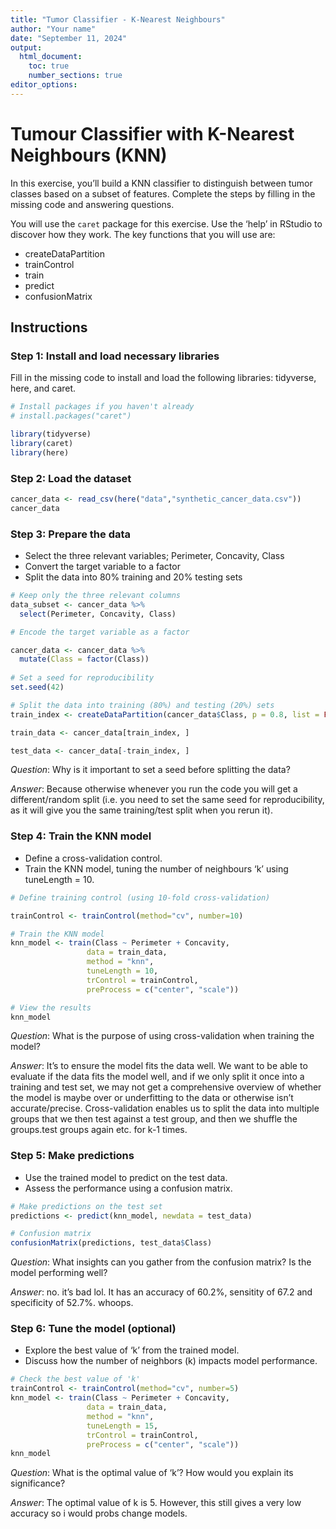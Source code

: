 ```yaml
---
title: "Tumor Classifier - K-Nearest Neighbours"
author: "Your name"
date: "September 11, 2024"
output: 
  html_document:
    toc: true
    number_sections: true
editor_options: 
---
```


# Tumour Classifier with K-Nearest Neighbours (KNN)

In this exercise, you'll build a KNN classifier to distinguish between tumor classes based on a subset of features. Complete the steps by filling in the missing code and answering questions.

You will use the `caret` package for this exercise. Use the 'help' in RStudio to discover how they work. The key functions that you will use are:

- createDataPartition
- trainControl
- train
- predict
- confusionMatrix

## Instructions

### Step 1: Install and load necessary libraries

Fill in the missing code to install and load the following libraries: tidyverse, here, and caret.

```r
# Install packages if you haven't already
# install.packages("caret")

library(tidyverse) 
library(caret)
library(here)
```

### Step 2: Load the dataset

```r
cancer_data <- read_csv(here("data","synthetic_cancer_data.csv"))
cancer_data
```

### Step 3: Prepare the data

-   Select the three relevant variables; Perimeter, Concavity, Class
-   Convert the target variable to a factor
-   Split the data into 80% training and 20% testing sets

```r

# Keep only the three relevant columns
data_subset <- cancer_data %>% 
  select(Perimeter, Concavity, Class)

# Encode the target variable as a factor

cancer_data <- cancer_data %>% 
  mutate(Class = factor(Class))
  
# Set a seed for reproducibility
set.seed(42)

# Split the data into training (80%) and testing (20%) sets
train_index <- createDataPartition(cancer_data$Class, p = 0.8, list = FALSE)

train_data <- cancer_data[train_index, ]

test_data <- cancer_data[-train_index, ]

```

*Question*: Why is it important to set a seed before splitting the data?

*Answer*: Because otherwise whenever you run the code you will get a different/random split (i.e. you need to set the same seed for reproducibility, as it will give you the same training/test split when you rerun it).

### Step 4: Train the KNN model

-   Define a cross-validation control.
-   Train the KNN model, tuning the number of neighbours 'k' using tuneLength = 10.

```r
# Define training control (using 10-fold cross-validation)

trainControl <- trainControl(method="cv", number=10)

# Train the KNN model 
knn_model <- train(Class ~ Perimeter + Concavity, 
                 data = train_data, 
                 method = "knn",
                 tuneLength = 10,
                 trControl = trainControl,
                 preProcess = c("center", "scale"))

# View the results
knn_model

```

*Question*: What is the purpose of using cross-validation when training the model?

*Answer*: It's to ensure the model fits the data well. We want to be able to evaluate if the data fits the model well, and if we only split it once into a training and test set, we may not get a comprehensive overview of whether the model is maybe over or underfitting to the data or otherwise isn't accurate/precise. Cross-validation enables us to split the data into multiple groups that we then test against a test group, and then we shuffle the groups.test groups again etc. for k-1 times.

### Step 5: Make predictions

-   Use the trained model to predict on the test data.
-   Assess the performance using a confusion matrix.

```r
# Make predictions on the test set
predictions <- predict(knn_model, newdata = test_data)

# Confusion matrix  
confusionMatrix(predictions, test_data$Class)

```

*Question*: What insights can you gather from the confusion matrix? Is the model performing well?

*Answer*: no. it's bad lol. It has an accuracy of 60.2%, sensitity of 67.2 and specificity of 52.7%. whoops.

### Step 6: Tune the model (optional)

-   Explore the best value of 'k' from the trained model.
-   Discuss how the number of neighbors (k) impacts model performance.

```r
# Check the best value of 'k'
trainControl <- trainControl(method="cv", number=5)
knn_model <- train(Class ~ Perimeter + Concavity, 
                 data = train_data, 
                 method = "knn",
                 tuneLength = 15,
                 trControl = trainControl,
                 preProcess = c("center", "scale"))
knn_model

```

*Question*: What is the optimal value of 'k'? How would you explain its significance?

*Answer*: The optimal value of k is 5. However, this still gives a very low accuracy so i would probs change models.
